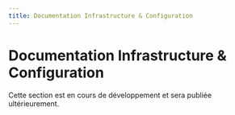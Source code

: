 ```yaml
---
title: Documentation Infrastructure & Configuration
---
```


# Documentation Infrastructure & Configuration

Cette section est en cours de développement et sera publiée ultérieurement.
